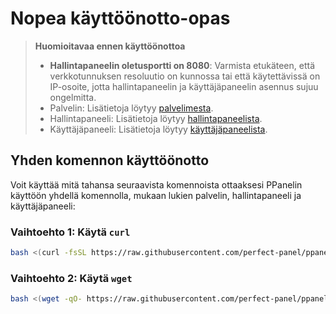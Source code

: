 # Nopea käyttöönotto-opas

> **Huomioitavaa ennen käyttöönottoa**
>
> - **Hallintapaneelin oletusportti on 8080**: Varmista etukäteen, että verkkotunnuksen resoluutio on kunnossa tai että käytettävissä on IP-osoite, jotta hallintapaneelin ja käyttäjäpaneelin asennus sujuu ongelmitta.
> - Palvelin: Lisätietoja löytyy [palvelimesta](/fi-FI/docs/server/config).
> - Hallintapaneeli: Lisätietoja löytyy [hallintapaneelista](/fi-FI/docs/admin/config).
> - Käyttäjäpaneeli: Lisätietoja löytyy [käyttäjäpaneelista](/fi-FI/docs/user/config).

## Yhden komennon käyttöönotto

Voit käyttää mitä tahansa seuraavista komennoista ottaaksesi PPanelin käyttöön yhdellä komennolla, mukaan lukien palvelin, hallintapaneeli ja käyttäjäpaneeli:

### Vaihtoehto 1: Käytä `curl`

```bash
bash <(curl -fsSL https://raw.githubusercontent.com/perfect-panel/ppanel-script/refs/heads/main/install.sh)
```

### Vaihtoehto 2: Käytä `wget`

```bash
bash <(wget -qO- https://raw.githubusercontent.com/perfect-panel/ppanel-script/refs/heads/main/install.sh)
```


<Giscus />
